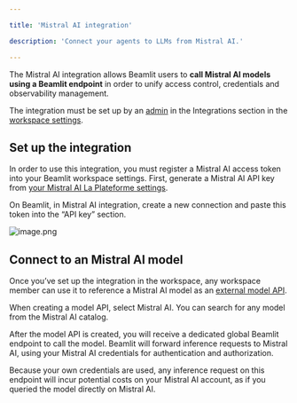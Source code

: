```yaml
---

title: 'Mistral AI integration'

description: 'Connect your agents to LLMs from Mistral AI.'

---
```


The Mistral AI integration allows Beamlit users to **call Mistral AI models using a Beamlit endpoint** in order to unify access control, credentials and observability management. 

The integration must be set up by an [admin](../Security/Workspace-access-control%2013847e47b1ea8151bd43efeccf5defe0) in the Integrations section in the [workspace settings](../Security/Workspace-access-control).

## Set up the integration

In order to use this integration, you must register a Mistral AI access token into your Beamlit workspace settings. First, generate a Mistral AI API key from [your Mistral AI La Plateforme settings](https://console.mistral.ai/api-keys/).

On Beamlit, in Mistral AI integration, create a new connection and paste this token into the “API key” section.

![image.png](MistralAI/image.png)

## Connect to an Mistral AI model

Once you’ve set up the integration in the workspace, any workspace member can use it to reference a Mistral AI model as an [external model API](../Models/External-model-apis).

When creating a model API, select Mistral AI. You can search for any model from the Mistral AI catalog.

After the model API is created, you will receive a dedicated global Beamlit endpoint to call the model. Beamlit will forward inference requests to Mistral AI, using your Mistral AI credentials for authentication and authorization.

<Info>Because your own credentials are used, any inference request on this endpoint will incur potential costs on your Mistral AI account, as if you queried the model directly on Mistral AI.</Info>
